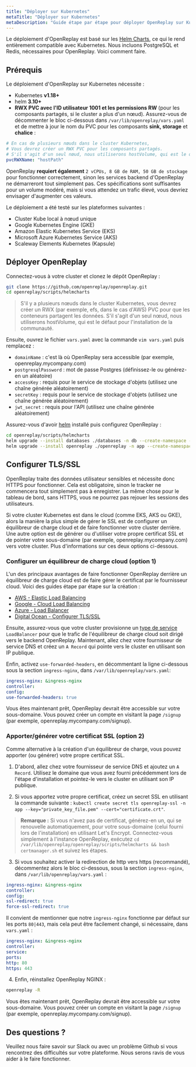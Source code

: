 ```yaml
---
title: "Déployer sur Kubernetes"
metaTitle: "Déployer sur Kubernetes"
metaDescription: "Guide étape par étape pour déployer OpenReplay sur Kubernetes."
---
```


Le déploiement d'OpenReplay est basé sur les [Helm Charts](https://helm.sh), ce qui le rend entièrement compatible avec Kubernetes. Nous incluons PostgreSQL et Redis, nécessaires pour OpenReplay. Voici comment faire.

## Prérequis

Le déploiement d'OpenReplay sur Kubernetes nécessite :
 - Kubernetes **v1.18+**
 - helm **3.10+**
 - **RWX PVC avec l'ID utilisateur 1001 et les permissions RW** (pour les composants partagés, si le cluster a plus d'un nœud). Assurez-vous de décommenter le bloc ci-dessous dans `/var/lib/openreplay/vars.yaml` et de mettre à jour le nom du PVC pour les composants **sink, storage** et **chalice** :

```yaml
# En cas de plusieurs nœuds dans le cluster Kubernetes,
# Vous devrez créer un RWX PVC pour les composants partagés.
# S'il s'agit d'un seul nœud, nous utiliserons hostVolume, qui est le défaut pour l'édition communauté/oss.
pvcRWXName: "hostPath"
```

OpenReplay **requiert également** `2 vCPUs, 8 GB de RAM, 50 GB de stockage` pour fonctionner correctement, sinon les services backend d'OpenReplay ne démarreront tout simplement pas. Ces spécifications sont suffisantes pour un volume modéré, mais si vous attendez un trafic élevé, vous devriez envisager d'augmenter ces valeurs.

Le déploiement a été testé sur les plateformes suivantes :
- Cluster Kube local à nœud unique
- Google Kubernetes Engine (GKE)
- Amazon Elastic Kubernetes Service (EKS)
- Microsoft Azure Kubernetes Service (AKS)
- Scaleway Elements Kubernetes (Kapsule)

## Déployer OpenReplay

Connectez-vous à votre cluster et clonez le dépôt OpenReplay :

```bash
git clone https://github.com/openreplay/openreplay.git
cd openreplay/scripts/helmcharts
```

> S'il y a plusieurs nœuds dans le cluster Kubernetes,
vous devrez créer un RWX (par exemple, efs, dans le cas d'AWS) PVC pour que les conteneurs partagent les données.
S'il s'agit d'un seul nœud, nous utiliserons hostVolume, qui est le défaut pour l'installation de la communauté.

Ensuite, ouvrez le fichier `vars.yaml` avec la commande `vim vars.yaml` puis remplacez :
- `domainName` : c'est là où OpenReplay sera accessible (par exemple, openreplay.mycompany.com)
- `postgresqlPassword` : mot de passe Postgres (définissez-le ou générez-en un aléatoire)
- `accessKey` : requis pour le service de stockage d'objets (utilisez une chaîne générée aléatoirement)
- `secretKey` : requis pour le service de stockage d'objets (utilisez une chaîne générée aléatoirement)
- `jwt_secret` : requis pour l'API (utilisez une chaîne générée aléatoirement)

Assurez-vous d'avoir [helm](https://helm.sh/docs/intro/install/) installé puis configurez OpenReplay :

```bash
cd openreplay/scripts/helmcharts
helm upgrade --install databases ./databases -n db --create-namespace --wait -f ./vars.yaml --atomic
helm upgrade --install openreplay ./openreplay -n app --create-namespace --wait -f ./vars.yaml --atomic
```

## Configurer TLS/SSL

OpenReplay traite des données utilisateur sensibles et nécessite donc HTTPS pour fonctionner. Cela est obligatoire, sinon le tracker ne commencera tout simplement pas à enregistrer. La même chose pour le tableau de bord, sans HTTPS, vous ne pourrez pas rejouer les sessions des utilisateurs.

Si votre cluster Kubernetes est dans le cloud (comme EKS, AKS ou GKE), alors la manière la plus simple de gérer le SSL est de configurer un équilibreur de charge cloud et de faire fonctionner votre cluster derrière. Une autre option est de générer ou d'utiliser votre propre certificat SSL et de pointer votre sous-domaine (par exemple, openreplay.mycompany.com) vers votre cluster. Plus d'informations sur ces deux options ci-dessous.

### Configurer un équilibreur de charge cloud (option 1)

L'un des principaux avantages de faire fonctionner OpenReplay derrière un équilibreur de charge cloud est de faire gérer le certificat par le fournisseur cloud. Voici des guides étape par étape sur la création :
- [AWS - Elastic Load Balancing](/deployment/deploy-aws#setupawsloadbalancer(option1))
- [Google - Cloud Load Balancing](/deployment/deploy-gcp#setupgoogleloadbalancer(option1))
- [Azure - Load Balancer](/deployment/deploy-azure#setupazurefrontdoor(option1))
- [Digital Ocean - Configurer TLS/SSL](/deployment/deploy-digitalocean#configuretls/ssl)

Ensuite, assurez-vous que votre cluster provisionne un [type de service](https://kubernetes.io/docs/concepts/services-networking/service/#loadbalancer) `LoadBalancer` pour que le trafic de l'équilibreur de charge cloud soit dirigé vers le backend OpenReplay. Maintenant, allez chez votre fournisseur de service DNS et créez un `A Record` qui pointe vers le cluster en utilisant son IP publique.

Enfin, activez `use-forwarded-headers`, en décommentant la ligne ci-dessous sous la section `ingress-nginx`, dans `/var/lib/openreplay/vars.yaml`:

```yaml
ingress-nginx: &ingress-nginx
controller:
config:
use-forwarded-headers: true
```

Vous êtes maintenant prêt, OpenReplay devrait être accessible sur votre sous-domaine. Vous pouvez créer un compte en visitant la page `/signup` (par exemple, openreplay.mycompany.com/signup).

### Apporter/générer votre certificat SSL (option 2)

Comme alternative à la création d'un équilibreur de charge, vous pouvez apporter (ou générer) votre propre certificat SSL.

1. D'abord, allez chez votre fournisseur de service DNS et ajoutez un `A Record`. Utilisez le domaine que vous avez fourni précédemment lors de l'étape d'installation et pointez-le vers le cluster en utilisant son IP publique.

2. Si vous apportez votre propre certificat, créez un secret SSL en utilisant la commande suivante : `kubectl create secret tls openreplay-ssl -n app --key="private_key_file.pem" --cert="certificate.crt"`.

> **Remarque :** Si vous n'avez pas de certificat, générez-en un, qui se renouvelle automatiquement, pour votre sous-domaine (celui fourni lors de l'installation) en utilisant Let's Encrypt. Connectez-vous simplement à l'instance OpenReplay, exécutez `cd /var/lib/openreplay/openreplay/scripts/helmcharts && bash certmanager.sh` et suivez les étapes.

3. Si vous souhaitez activer la redirection de http vers https (recommandé), décommentez alors le bloc ci-dessous, sous la section `ingress-nginx`, dans `/var/lib/openreplay/vars.yaml` :

```yaml
ingress-nginx: &ingress-nginx
controller:
config:
ssl-redirect: true
force-ssl-redirect: true
```

Il convient de mentionner que notre `ingress-nginx` fonctionne par défaut sur les ports `80|443`, mais cela peut être facilement changé, si nécessaire, dans `vars.yaml` :

```yaml
ingress-nginx: &ingress-nginx
controller:
service:
ports:
http: 80
https: 443
```

4. Enfin, réinstallez OpenReplay NGINX :

```bash
openreplay -R
```

Vous êtes maintenant prêt, OpenReplay devrait être accessible sur votre sous-domaine. Vous pouvez créer un compte en visitant la page `/signup` (par exemple, openreplay.mycompany.com/signup).

## Des questions ?

Veuillez nous faire savoir sur Slack ou avec un problème Github si vous rencontrez des difficultés sur votre plateforme. Nous serons ravis de vous aider à le faire fonctionner.
